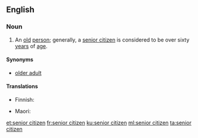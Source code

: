 ==English==

===Noun===
{{en-noun|head=[[senior]] [[citizen]]}}

# An [[old]] [[person]]; generally, a [[senior citizen]] is considered to be over sixty [[year]]s of [[age]].

====Synonyms====
* [[older adult]]

====Translations====
{{trans-top|old person}}
* Finnish: {{t|fi|vanhus}}
{{trans-mid}}
* Maori: {{t|mi|mātāpuputu}}
{{trans-bottom}}

[[et:senior citizen]]
[[fr:senior citizen]]
[[ku:senior citizen]]
[[ml:senior citizen]]
[[ta:senior citizen]]